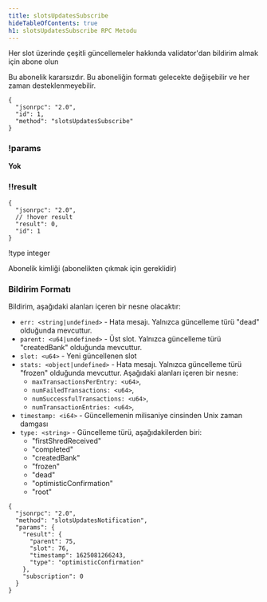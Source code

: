 ```yaml
---
title: slotsUpdatesSubscribe
hideTableOfContents: true
h1: slotsUpdatesSubscribe RPC Metodu
---
```


Her slot üzerinde çeşitli güncellemeler hakkında validator'dan bildirim almak
için abone olun

<Callout type="warn">
  Bu abonelik kararsızdır. Bu aboneliğin formatı gelecekte değişebilir ve her
  zaman desteklenmeyebilir.
</Callout>

<APIMethod>

```jsonc !!request
{
  "jsonrpc": "2.0",
  "id": 1,
  "method": "slotsUpdatesSubscribe"
}
```

### !params

**Yok**

### !!result

```jsonc !response
{
  "jsonrpc": "2.0",
  // !hover result
  "result": 0,
  "id": 1
}
```

!type integer

Abonelik kimliği (abonelikten çıkmak için gereklidir)

</APIMethod>

### Bildirim Formatı

Bildirim, aşağıdaki alanları içeren bir nesne olacaktır:

- `err: <string|undefined>` - Hata mesajı. Yalnızca güncelleme türü "dead"
  olduğunda mevcuttur.
- `parent: <u64|undefined>` - Üst slot. Yalnızca güncelleme türü "createdBank"
  olduğunda mevcuttur.
- `slot: <u64>` - Yeni güncellenen slot
- `stats: <object|undefined>` - Hata mesajı. Yalnızca güncelleme türü "frozen"
  olduğunda mevcuttur. Aşağıdaki alanları içeren bir nesne:
  - `maxTransactionsPerEntry: <u64>`,
  - `numFailedTransactions: <u64>`,
  - `numSuccessfulTransactions: <u64>`,
  - `numTransactionEntries: <u64>`,
- `timestamp: <i64>` - Güncellemenin milisaniye cinsinden Unix zaman damgası
- `type: <string>` - Güncelleme türü, aşağıdakilerden biri:
  - "firstShredReceived"
  - "completed"
  - "createdBank"
  - "frozen"
  - "dead"
  - "optimisticConfirmation"
  - "root"

```shell
{
  "jsonrpc": "2.0",
  "method": "slotsUpdatesNotification",
  "params": {
    "result": {
      "parent": 75,
      "slot": 76,
      "timestamp": 1625081266243,
      "type": "optimisticConfirmation"
    },
    "subscription": 0
  }
}
```
